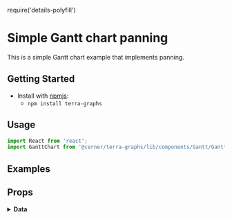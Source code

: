 require('details-polyfill')

# Simple Gantt chart panning

This is a simple Gantt chart example that implements panning.

## Getting Started

- Install with [npmjs](https://www.npmjs.com):
  - `npm install terra-graphs`

## Usage
```jsx
import React from 'react';
import GanttChart from '@cerner/terra-graphs/lib/components/Gantt/GanttChart';
```
## Examples
<GanttChart />

## Props
<PropsTable />

<details>
<summary style={{fontSize: 24 }}>
<b>Data</b>
</summary>

### Graph Config object
<GraphConfig />

### Data object
<DataObject />
</details>
